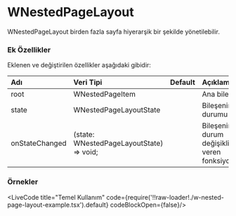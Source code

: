 
# WNestedPageLayout

WNestedPageLayout birden fazla sayfa hiyerarşik bir şekilde yönetilebilir. 

### Ek Özellikler

Eklenen ve değiştirilen özellikler aşağıdaki gibidir:

| Adı                 | Veri Tipi                                                     | Default | Açıklama                                          |
|:--------------------|:--------------------------------------------------------------|:--------|:--------------------------------------------------|
| root                | WNestedPageItem                                               |         | Ana bileşen                                       |
| state               | WNestedPageLayoutState                                        |         | Bileşenin durumu                                  |
| onStateChanged      | (state: WNestedPageLayoutState) => void;                      |         | Bileşenin durum değişikliklerini veren fonksiyon  |



### Örnekler

<LiveCode title="Temel Kullanım" code={require('!!raw-loader!./w-nested-page-layout-example.tsx').default} codeBlockOpen={false}/>
